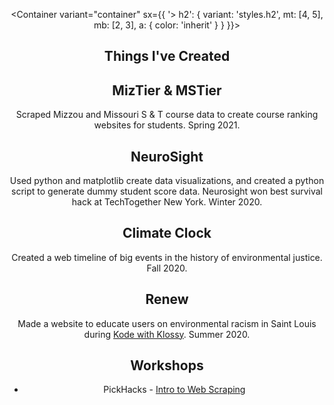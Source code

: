 
<Banner>

<Footer />

</Banner>

<Header />

<Container variant="container" sx={{ '> h2': { variant: 'styles.h2', mt: [4, 5], mb: [2, 3], a: { color: 'inherit' } } }}>

## Things I've Created

<Tiles>
<Tile
  href="https://miztier.vercel.app"
  id="bank"
  alt="Mizzou Tier Ranking"
>

## MizTier & MSTier
Scraped Mizzou and Missouri S & T course data to create course ranking websites for students. Spring 2021.

</Tile>
<Tile
  href="https://devpost.com/software/neurosight"
  id="hackclub"
  alt="NeuroSight"
>

## NeuroSight
Used python and matplotlib create data visualizations, and created a python script to generate dummy student score data. Neurosight won best survival hack at TechTogether New York. Winter 2020.

</Tile>
<Tile
  href="https://ttboston2020.gmiesner.repl.co/"
  id="centresustains"
  alt="Climate Clock"
>

## Climate Clock
Created a web timeline of big events in the history of environmental justice. Fall 2020.

</Tile>
<Tile
  href="https://kwk-final-project--gmiesner.repl.co/"
  id="hackpenn"
  alt="Renew"
>

## Renew
Made a website to educate users on environmental racism in Saint Louis during [Kode with Klossy](https://kodewithklossy.com). Summer 2020.
</Tile>
</Tiles>

## Workshops

<List>

- PickHacks - [Intro to Web Scraping](https://github.com/gmiesner/pickhacks_intro_to_web_scraping/)

</List>

</Container>

<Footer />

<Rainbow />
